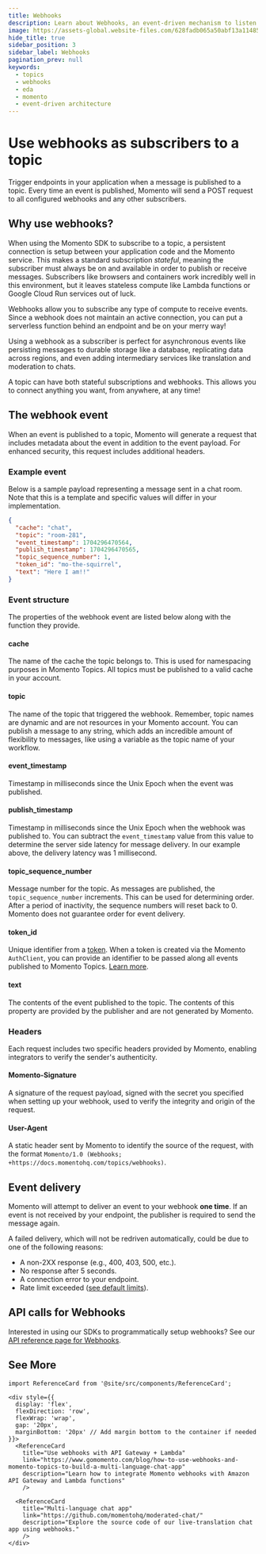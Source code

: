 ```yaml
---
title: Webhooks
description: Learn about Webhooks, an event-driven mechanism to listen to Momento Topics
image: https://assets-global.website-files.com/628fadb065a50abf13a11485/659580dc80a9699d3d1ae72a_webhooks-launch-blog-header.png
hide_title: true
sidebar_position: 3
sidebar_label: Webhooks
pagination_prev: null
keywords:
  - topics
  - webhooks
  - eda
  - momento
  - event-driven architecture
---
```


# Use webhooks as subscribers to a topic

Trigger endpoints in your application when a message is published to a topic. Every time an event is published, Momento will send a POST request to all configured webhooks and any other subscribers.

## Why use webhooks?

When using the Momento SDK to subscribe to a topic, a persistent connection is setup between your application code and the Momento service. This makes a standard subscription *stateful*, meaning the subscriber must always be on and available in order to publish or receive messages. Subscribers like browsers and containers work incredibly well in this environment, but it leaves stateless compute like Lambda functions or Google Cloud Run services out of luck.

Webhooks allow you to subscribe any type of compute to receive events. Since a webhook does not maintain an active connection, you can put a serverless function behind an endpoint and be on your merry way!

Using a webhook as a subscriber is perfect for asynchronous events like persisting messages to durable storage like a database, replicating data across regions, and even adding intermediary services like translation and moderation to chats.

A topic can have both stateful subscriptions and webhooks. This allows you to connect anything you want, from anywhere, at any time!

## The webhook event

When an event is published to a topic, Momento will generate a request that includes metadata about the event in addition to the event payload. For enhanced security, this request includes additional headers.

### Example event

Below is a sample payload representing a message sent in a chat room. Note that this is a template and specific values will differ in your implementation.

```json
{
  "cache": "chat",
  "topic": "room-281",
  "event_timestamp": 1704296470564,
  "publish_timestamp": 1704296470565,
  "topic_sequence_number": 1,
  "token_id": "mo-the-squirrel",
  "text": "Here I am!!"
}
```

### Event structure

The properties of the webhook event are listed below along with the function they provide.

#### cache

The name of the cache the topic belongs to. This is used for namespacing purposes in Momento Topics. All topics must be published to a valid cache in your account.

#### topic

The name of the topic that triggered the webhook. Remember, topic names are dynamic and are not resources in your Momento account. You can publish a message to any string, which adds an incredible amount of flexibility to messages, like using a variable as the topic name of your workflow.

#### event_timestamp

Timestamp in milliseconds since the Unix Epoch when the event was published.

#### publish_timestamp

Timestamp in milliseconds since the Unix Epoch when the webhook was published to. You can subtract the `event_timestamp` value from this value to determine the server side latency for message delivery. In our example above, the delivery latency was 1 millisecond.

#### topic_sequence_number

Message number for the topic. As messages are published, the `topic_sequence_number` increments. This can be used for determining order. After a period of inactivity, the sequence numbers will reset back to 0. Momento does not guarantee order for event delivery.

#### token_id

Unique identifier from a [token](./../develop/authentication/tokens.md). When a token is created via the Momento `AuthClient`, you can provide an identifier to be passed along all events published to Momento Topics. [Learn more](https://www.gomomento.com/blog/momento-topics-just-got-more-secure-introducing-embedded-token-identifiers).

#### text

The contents of the event published to the topic. The contents of this property are provided by the publisher and are not generated by Momento.

### Headers

Each request includes two specific headers provided by Momento, enabling integrators to verify the sender's authenticity.

#### Momento-Signature

A signature of the request payload, signed with the secret you specified when setting up your webhook, used to verify the integrity and origin of the request.

#### User-Agent
A static header sent by Momento to identify the source of the request, with the format `Momento/1.0 (Webhooks; +https://docs.momentohq.com/topics/webhooks)`.

## Event delivery

Momento will attempt to deliver an event to your webhook **one time**. If an event is not received by your endpoint, the publisher is required to send the message again.

A failed delivery, which will not be redriven automatically, could be due to one of the following reasons:

* A non-2XX response (e.g., 400, 403, 500, etc.).
* No response after 5 seconds.
* A connection error to your endpoint.
* Rate limit exceeded ([see default limits](./../limits.md)).

## API calls for Webhooks

Interested in using our SDKs to programmatically setup webhooks? See our [API reference page for Webhooks](./develop/api-reference/webhooks).

## See More

```mdx-code-block
import ReferenceCard from '@site/src/components/ReferenceCard';

<div style={{
  display: 'flex',
  flexDirection: 'row',
  flexWrap: 'wrap',
  gap: '20px',
  marginBottom: '20px' // Add margin bottom to the container if needed
}}>
  <ReferenceCard
    title="Use webhooks with API Gateway + Lambda"
    link="https://www.gomomento.com/blog/how-to-use-webhooks-and-momento-topics-to-build-a-multi-language-chat-app"
    description="Learn how to integrate Momento webhooks with Amazon API Gateway and Lambda functions"
    />

  <ReferenceCard
    title="Multi-language chat app"
    link="https://github.com/momentohq/moderated-chat/"
    description="Explore the source code of our live-translation chat app using webhooks."
    />
</div>
```
